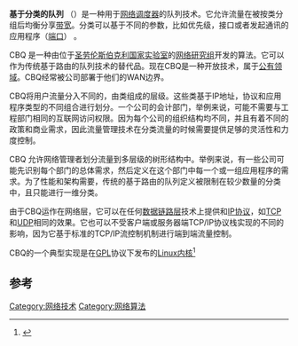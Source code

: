 '''基于分类的队列''' （'''{{lang-en|Class-based queueing}}'''）是一种用于[[网络调度器|网络调度器]]的队列技术。它允许流量在被按类分组后均衡分享[[带宽|带宽]]。分类可以基于不同的参数，比如优先级，接口或者发起通讯的应用程序（[[端口|端口]]） 。

CBQ 是一种由位于[[圣劳伦斯伯克利国家实验室|圣劳伦斯伯克利国家实验室]]的[[网络研究组|网络研究组]]开发的算法。它可以作为传统基于路由的队列技术的替代品。现在CBQ是一种开放技术，属于[[公有领域|公有领域]]。CBQ经常被公司部署于他们的WAN边界。

CBQ将用户流量分入不同的，由类组成的层级。这些类基于IP地址，协议和应用程序类型的不同组合进行划分。一个公司的会计部门，举例来说，可能不需要与工程部门相同的互联网访问权限。因为每个公司的组织结构均不同，并且有着不同的政策和商业需求，因此流量管理技术在分类流量的时候需要提供足够的灵活性和力度控制。

CBQ 允许网络管理者划分流量到多层级的树形结构中。举例来说，有一些公司可能先识别每个部门的总体需求，然后定义在这个部门中每一个或一组应用程序的需求。为了性能和架构需要，传统的基于路由的队列定义被限制在较少数量的分类中，且只能进行一维分类。

由于CBQ运作在网络层，它可以在任何[[数据链路层|数据链路层]]技术上提供和[[網際協議|IP协议]]，如[[传输控制协议|TCP]]和[[用户数据报协议|UDP]]相同的效果。它也可以不受客户端或服务器端TCP/IP协议栈实现的不同的影响，因为它基于标准的TCP/IP流控制机制进行端到端流量控制。

CBQ的一个典型实现是在[[GPL|GPL]]协议下发布的[[Linux内核|Linux内核]]<ref>{{cite web |url=https://git.kernel.org/cgit/linux/kernel/git/stable/linux-stable.git/tree/net/sched/sch_cbq.c |title=CBQ Linux 内核网络调度器模块 |publisher=[[kernel.org|kernel.org]] |accessdate=2013-09-07}}</ref>

==参考==
{{reflist}}

{{DEFAULTSORT:分类队列}}
[[Category:网络技术|Category:网络技术]]
[[Category:网络算法|Category:网络算法]]